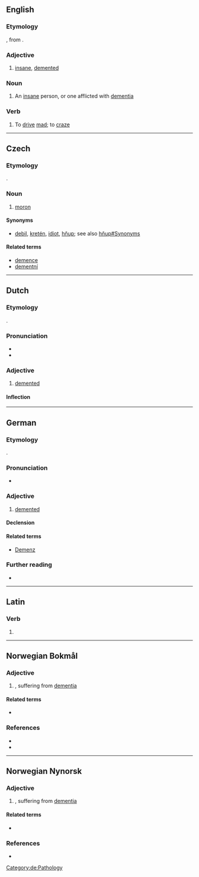{{also|Dement|dément}}
==English==

===Etymology===
{{bor|en|frm|dément|withtext=1}}, from {{der|en|la|demens}}.

===Adjective===
{{en-adj|?}}

# {{lb|en|obsolete}} [[insane]], [[demented]]

===Noun===
{{en-noun}}

# An [[insane]] person, or one afflicted with [[dementia]]

===Verb===
{{en-verb}}

# {{lb|en|transitive}} To [[drive]] [[mad]]; to [[craze]]

----

==Czech==

===Etymology===
{{bor|cs|la|demens|demens, dementis|withtext=1}}.

===Noun===
{{cs-noun|g=m}}

# [[moron]] {{gloss|personal insult implying stupidity}}

====Synonyms====
* [[debil]], [[kretén]], [[idiot]], [[hňup]]; see also [[hňup#Synonyms]]

====Related terms====
* [[demence]]
* [[dementní]]

----

==Dutch==

===Etymology===
{{bor|nl|la|demens|demens, dementis|withtext=1}}.

===Pronunciation===
* {{audio|Nl-dement.ogg|Audio|lang=nl}}
* {{rhymes|ɛnt|lang=nl}}

===Adjective===
{{nl-adj}}

# [[demented]]

====Inflection====
{{nl-decl-adj}}

----

==German==

===Etymology===
{{bor|de|la|demens|demens, dementis|withtext=1}}.

===Pronunciation===
* {{audio|De-dement.ogg|Audio|lang=de}}

===Adjective===
{{de-adj|dementer|dementesten}}

# [[demented]]

====Declension====
{{de-decl-adj|dement|dementer|dementest}}

====Related terms====
* [[Demenz]]

===Further reading===
* {{R:Duden}}

[[Category:de:Pathology]]

----

==Latin==

===Verb===
{{la-verb-form|dēment}}

# {{inflection of|dēmō||3|p|futr|actv|indc|lang=la}}

----
==Norwegian Bokmål==

===Adjective===
{{nb-adj-2|non-comp}}

# {{l|en|demented}}, suffering from [[dementia]]

====Related terms====
* {{l|nb|demens}}

===References===
* {{R:Dokpro|lang=nb}}
* {{R:NAOB}}

----

==Norwegian Nynorsk==

===Adjective===
{{nn-adj-2|non-comp}}

# {{l|en|demented}}, suffering from [[dementia]]

====Related terms====
* {{l|nn|demens}}

===References===
* {{R:Dokpro|lang=nn}}